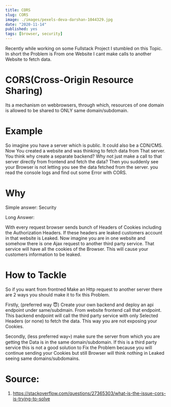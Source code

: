 ```yaml
---
title: CORS
slug: CORS
image: ./images/pexels-deva-darshan-1044329.jpg
date: "2020-11-14"
published: yes
tags: [browser, security]
---
```


Recently while working on some Fullstack Project I stumbled on this Topic. In short the Problem is From one Website I cant make calls to another Website to fetch data.

# CORS(Cross-Origin Resource Sharing)

Its a mechanism on webbrowsers, through which, resources of one domain is allowed to be shared to ONLY same domain/subdomain.

# Example

So imagine you have a server which is public. It could also be a CDN/CMS. Now You created a website and was thinking to fetch data from That server. You think why create a separate backend? Why not just make a call to that server directly from frontend and fetch the data?
Then you suddenly see your Browser is not letting you see the data fetched from the server. you read the console logs and find out some Error with CORS.

# Why

Simple answer: Security

Long Answer:

With every request browser sends bunch of Headers of Cookies including the Authorization Headers. If these headers are leaked customers account in that website is Leaked. Now imagine you are in one website and somehow there is one Ajax request to another third party service. That service will have all the cookies of the Browser. This will cause your customers information to be leaked.

# How to Tackle

So if you want from frontned Make an Http request to another server there are 2 ways you should make it to fix this Problem.

Firstly, (preferred way 😇) Create your own backend and deploy an api endpoint under same/subdmain. From website frontend call that endpoint. This backend endpoint will call the third party service with only Selected Headers (or none) to fetch the data. This way you are not exposing your Cookies.

Secondly, (less preferred way💀) make sure the server from which you are getting the Data is in the same domain/subdomain. If this is a third party service this is not a good solution to Fix the Problem because you will continue sending your Cookies but still Browser will think nothing in Leaked seeing same domains/subdomains.

# Source:

1. https://stackoverflow.com/questions/27365303/what-is-the-issue-cors-is-trying-to-solve

